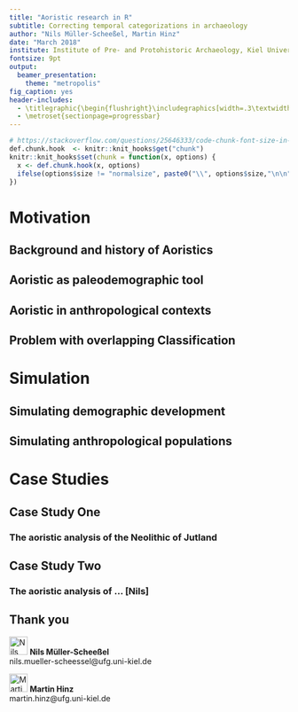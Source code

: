 ```yaml
---
title: "Aoristic research in R"
subtitle: Correcting temporal categorizations in archaeology
author: "Nils Müller-Scheeßel, Martin Hinz"
date: "March 2018"
institute: Institute of Pre- and Protohistoric Archaeology, Kiel University
fontsize: 9pt
output:
  beamer_presentation:
    theme: "metropolis"
fig_caption: yes
header-includes:
  - \titlegraphic{\begin{flushright}\includegraphics[width=.3\textwidth]{../images/logos/isaak_with_text.png}\end{flushright}\hfill}
  - \metroset{sectionpage=progressbar}
---
```


```r
# https://stackoverflow.com/questions/25646333/code-chunk-font-size-in-rmarkdown-with-knitr-and-latex
def.chunk.hook  <- knitr::knit_hooks$get("chunk")
knitr::knit_hooks$set(chunk = function(x, options) {
  x <- def.chunk.hook(x, options)
  ifelse(options$size != "normalsize", paste0("\\", options$size,"\n\n", x, "\n\n \\normalsize"), x)
})
```

# Motivation

## Background and history of Aoristics

## Aoristic as paleodemographic tool

## Aoristic in anthropological contexts

## Problem with overlapping Classification

# Simulation

## Simulating demographic development

## Simulating anthropological populations

# Case Studies

## Case Study One

### The aoristic analysis of the Neolithic of Jutland

## Case Study Two

### The aoristic analysis of ... [Nils]

## Thank you

![Nils](../images/nils.jpg){ width=33px }
**Nils Müller-Scheeßel**                   
nils.mueller-scheessel@ufg.uni-kiel.de  



![Martin](../images/martin.png){ width=33px }
**Martin Hinz**              
martin.hinz@ufg.uni-kiel.de
